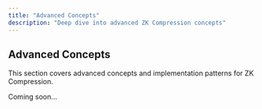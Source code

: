 ```yaml
---
title: "Advanced Concepts"
description: "Deep dive into advanced ZK Compression concepts"
---
```


## Advanced Concepts

This section covers advanced concepts and implementation patterns for ZK Compression.

Coming soon... 